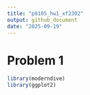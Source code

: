```yaml
---
title: "p8105_hw1_xf2302"
output: github_document
date: "2025-09-19"
---
```

# Problem 1
```r
library(moderndive)
library(ggplot2)
```
